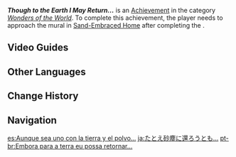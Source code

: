 {{Achievement Infobox
|id           = 81233
|order id     = 1219
|category     = Wonders of the World
|description  = ...My Dreams and Desires Shall Not Adjourn.
|requirements = Approach the mural in [[Sand-Embraced Home]] after completing ''[[Aranyaka]]''.
|primogems    = 5
|tracking     = 
|topic        = 
|hidden       = 1
|type         = Exploration
}}
'''''Though to the Earth I May Return...''''' is an [[Achievement]] in the category ''[[Wonders of the World]]''. To complete this achievement, the player needs to approach the mural in [[Sand-Embraced Home]] after completing the {{Quest|Aranyaka}}.
<!--
==Gameplay Notes==

==Trivia==
-->
==Video Guides==
{{EVT
|video1   = https://youtu.be/EJfVZnQsBjQ
|caption1 = Hidden Achievement: Though to the Earth I May Return
}}
==Other Languages==
{{Other Languages
|en      = Though to the Earth I May Return...
|zhs     = 就算回归沙尘…
|zhs_rm  = Jiùsuàn Huíguī Shāchén...
|zht     = 就算回歸沙塵…
|zht_rm  = Jiùsuàn Huíguī Shāchén...
|zh_tl   = 
|ja      = たとえ砂塵に還ろうとも…
|ja_rm   = Tatoe Sajin ni Kaerou tomo...
|ja_tl   = 
|ko      = 결국 한 줌 모래가 되더라도…
|ko_tl   = Though I Eventually Become a Handful of Sand...
|es      = Aunque sea uno con la tierra y el polvo...
|es_tl   = Even If He Is One With the Earth and Dust...
|fr      = Bien que je puisse retourner à la terre...
|fr_tl   = Though I May Return to the Earth...
|ru      = Тело обратится в прах...
|ru_tl   = Body Turns into Dust...
|th      = แม้นกลับกลายเป็นผงธุลี...
|th_rm   = 
|th_tl   = 
|vi      = Dù Cho Trở Về Cát Bụi...
|vi_tl   = 
|de      = Auch wenn man zu Staub zerfällt&nbsp;...
|de_tl   = Even If One Crumbles to Dust...
|id      = Dari Bumi Kembali ke Bumi
|id_tl   = From the Earth (and) Returns to the Earth
|pt      = Embora para a terra eu possa retornar...
|pt_tl   = 
|tr      = Dönsem Bile Dünyaya...
|tr_tl   = Even if I Return to the Earth...
|it      = Anche se alla polvere tornerò...
|it_tl   = 
}}

==Change History==
{{Change History|3.0}}
<!--
==References==
{{Reflist}}
-->
==Navigation==
{{Achievement Navbox}}

[[es:Aunque sea uno con la tierra y el polvo...]]
[[ja:たとえ砂塵に還ろうとも…]]
[[pt-br:Embora para a terra eu possa retornar...]]